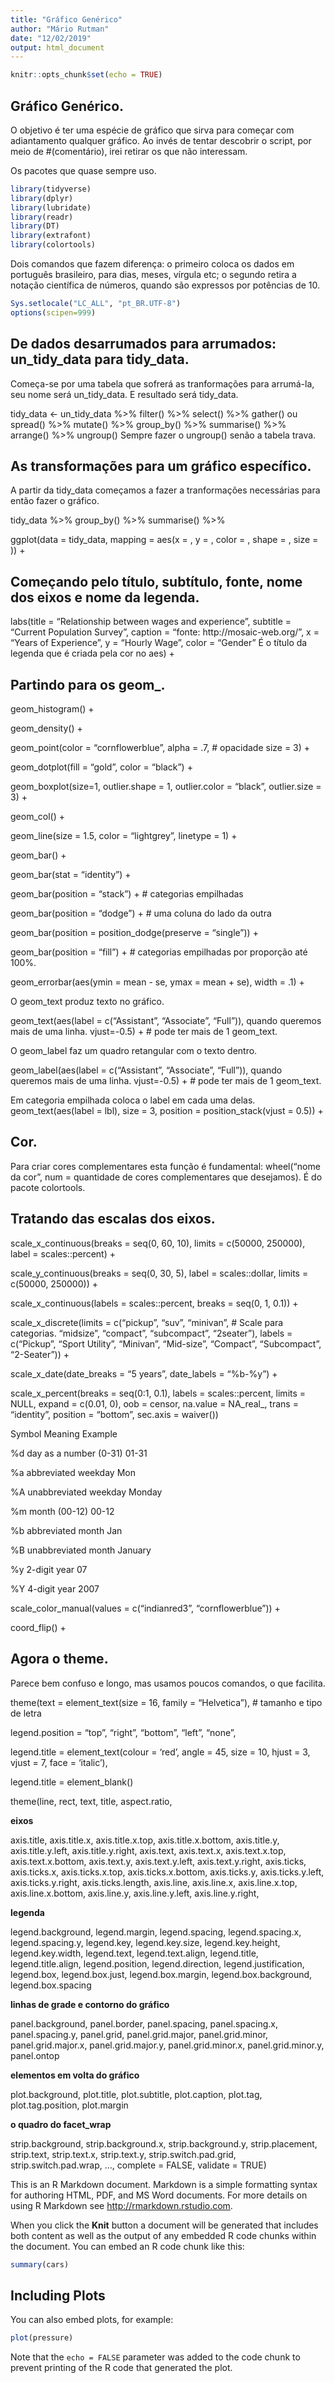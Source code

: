 ```yaml
---
title: "Gráfico Genérico"
author: "Mário Rutman"
date: "12/02/2019"
output: html_document
---
```


```r
knitr::opts_chunk$set(echo = TRUE)
```

## Gráfico Genérico.
O objetivo é ter uma espécie de gráfico que sirva para começar com adiantamento qualquer gráfico.
Ao invés de tentar descobrir o script, por meio de #(comentário), irei retirar os que não interessam.

Os pacotes que quase sempre uso.
```r
library(tidyverse)
library(dplyr)
library(lubridate)
library(readr)
library(DT)
library(extrafont)
library(colortools)
```

Dois comandos que fazem diferença: o primeiro coloca os dados em português brasileiro, para dias, meses, vírgula etc; o segundo retira a notação científica de números, quando são expressos por potências de 10.

```r
Sys.setlocale("LC_ALL", "pt_BR.UTF-8")
options(scipen=999)
```

## De dados desarrumados para arrumados: un_tidy_data para tidy_data.
Começa-se por uma tabela que sofrerá as tranformações para arrumá-la, seu nome será un_tidy_data. E resultado será tidy_data.

tidy_data <- un_tidy_data %>% filter() %>% select() %>% gather() ou spread() %>% 
  mutate() %>% group_by() %>% summarise() %>% arrange() %>% ungroup()
Sempre fazer o ungroup() senão a tabela trava.

## As transformações para um gráfico específico.
A partir da tidy_data começamos a fazer a tranformações necessárias para então fazer o gráfico.

tidy_data %>% group_by() %>% summarise() %>% 

ggplot(data = tidy_data, mapping = aes(x = , y = , color = , shape = , size = )) + 

## Começando pelo título, subtítulo, fonte, nome dos eixos e nome da legenda.

labs(title = "Relationship between wages and experience",
       subtitle = "Current Population Survey",
       caption = "fonte: http://mosaic-web.org/",
       x = "Years of Experience",
       y = "Hourly Wage",
       color = "Gender" É o título da legenda que é criada pela cor no aes) +
       
## Partindo para os geom_.

  geom_histogram() +
  
  geom_density() +
  
  geom_point(color = "cornflowerblue", 
             alpha = .7, # opacidade
             size = 3) +
             
  geom_dotplot(fill = "gold", 
               color = "black") +
               
  geom_boxplot(size=1,
               outlier.shape = 1,
               outlier.color = "black",
               outlier.size  = 3) +
               
  geom_col() +
  
  geom_line(size = 1.5, 
            color = "lightgrey", linetype = 1) +
            
  geom_bar() +
  
  geom_bar(stat = "identity") +
  
  geom_bar(position = "stack") + # categorias empilhadas
  
  geom_bar(position = "dodge") + # uma coluna do lado da outra
  
  geom_bar(position = position_dodge(preserve = "single")) + 
  
  geom_bar(position = "fill") + # categorias empilhadas por proporção até 100%.
  
  geom_errorbar(aes(ymin = mean - se, 
                    ymax = mean + se), 
                width = .1) + 
  
  O geom_text produz texto no gráfico.
  
  geom_text(aes(label = c("Assistant\nProfessor",
                         "Associate\nProfessor",
                          "Full\nProfessor")), quando queremos mais de uma linha.
            vjust=-0.5) + # pode ter mais de 1 geom_text.
            
  O geom_label faz um quadro retangular com o texto dentro.
            
  geom_label(aes(label = c("Assistant\nProfessor",
                         "Associate\nProfessor",
                          "Full\nProfessor")), quando queremos mais de uma linha.
            vjust=-0.5) + # pode ter mais de 1 geom_text.
            
  Em categoria empilhada coloca o label em cada uma delas.
  geom_text(aes(label = lbl), size = 3, position = position_stack(vjust = 0.5)) + 
  
## Cor.

Para criar cores complementares esta função é fundamental: wheel("nome da cor", num = quantidade de cores complementares que desejamos). É do pacote colortools.


  
## Tratando das escalas dos eixos.
  
  scale_x_continuous(breaks = seq(0, 60, 10),
                     limits = c(50000, 250000),
                     label = scales::percent) +
                     
  scale_y_continuous(breaks = seq(0, 30, 5),
                     label = scales::dollar,
                     limits = c(50000, 250000)) + 
                     
  scale_x_continuous(labels = scales::percent, breaks = seq(0, 1, 0.1)) +
                     
  scale_x_discrete(limits = c("pickup", "suv", "minivan", # Scale para categorias.
                             "midsize", "compact", "subcompact", 
                             "2seater"),
                   labels = c("Pickup\nTruck", "Sport Utility\nVehicle", 
                              "Minivan", "Mid-size", "Compact", 
                              "Subcompact", "2-Seater")) + 
                              
  scale_x_date(date_breaks = "5 years",
               date_labels = "%b-%y") + 
               
  scale_x_percent(breaks = seq(0:1, 0.1), labels = scales::percent, limits = NULL,
  expand = c(0.01, 0), oob = censor, na.value = NA_real_,
  trans = "identity", position = "bottom", sec.axis = waiver())
               

Symbol	Meaning	              Example

 %d	day as a number (0-31)	01-31
 
 %a	abbreviated weekday	    Mon
 
 %A	unabbreviated weekday	  Monday
 
 %m	month (00-12)	          00-12
 
 %b	abbreviated month	      Jan
 
 %B	unabbreviated month	    January
 
 %y	2-digit year	          07
 
 %Y	4-digit year	          2007
 

scale_color_manual(values = c("indianred3", 
                                "cornflowerblue")) +
                                
coord_flip() + 
  

## Agora o theme.
Parece bem confuso e longo, mas usamos poucos comandos, o que facilita.
  
theme(text = element_text(size = 16, family = "Helvetica"), # tamanho e tipo de letra

legend.position = “top”, “right”, “bottom”, “left”, “none”,

legend.title = element_text(colour = 'red', angle = 45, size = 10, hjust = 3, vjust = 7, face = 'italic'),

legend.title = element_blank()

theme(line, rect, text, title, aspect.ratio, 

**eixos**

axis.title, axis.title.x,
  axis.title.x.top, axis.title.x.bottom, axis.title.y, axis.title.y.left,
  axis.title.y.right, axis.text, axis.text.x, axis.text.x.top,
  axis.text.x.bottom, axis.text.y, axis.text.y.left, axis.text.y.right,
  axis.ticks, axis.ticks.x, axis.ticks.x.top, axis.ticks.x.bottom,
  axis.ticks.y, axis.ticks.y.left, axis.ticks.y.right, axis.ticks.length,
  axis.line, axis.line.x, axis.line.x.top, axis.line.x.bottom, axis.line.y,
  axis.line.y.left, axis.line.y.right,
  
**legenda**

legend.background, legend.margin,
  legend.spacing, legend.spacing.x, legend.spacing.y, legend.key,
  legend.key.size, legend.key.height, legend.key.width, legend.text,
  legend.text.align, legend.title, legend.title.align, legend.position,
  legend.direction, legend.justification, legend.box, legend.box.just,
  legend.box.margin, legend.box.background, legend.box.spacing
  
**linhas de grade e contorno do gráfico**

  panel.background, panel.border, panel.spacing, panel.spacing.x,
  panel.spacing.y, panel.grid, panel.grid.major, panel.grid.minor,
  panel.grid.major.x, panel.grid.major.y, panel.grid.minor.x,
  panel.grid.minor.y, panel.ontop
  
**elementos em volta do gráfico**

  plot.background, plot.title,
  plot.subtitle, plot.caption, plot.tag, plot.tag.position, plot.margin
  
**o quadro do facet_wrap**

  strip.background, strip.background.x, strip.background.y,
  strip.placement, strip.text, strip.text.x, strip.text.y,
  strip.switch.pad.grid, strip.switch.pad.wrap, ..., complete = FALSE,
  validate = TRUE)





This is an R Markdown document. Markdown is a simple formatting syntax for authoring HTML, PDF, and MS Word documents. For more details on using R Markdown see <http://rmarkdown.rstudio.com>.



When you click the **Knit** button a document will be generated that includes both content as well as the output of any embedded R code chunks within the document. You can embed an R code chunk like this:

```r
summary(cars)
```

## Including Plots

You can also embed plots, for example:

```r
plot(pressure)
```

Note that the `echo = FALSE` parameter was added to the code chunk to prevent printing of the R code that generated the plot.
